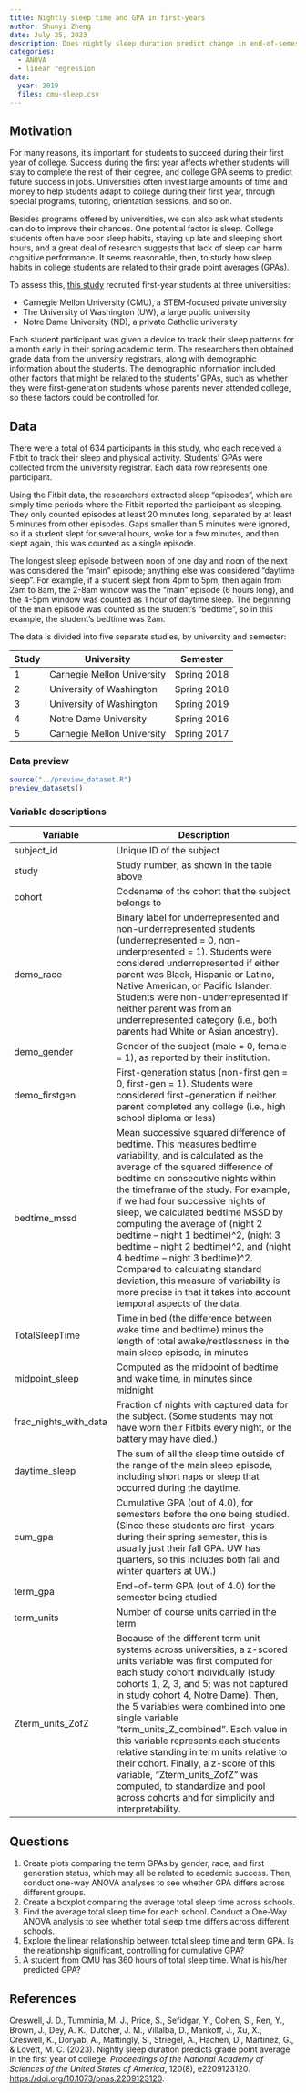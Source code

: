 ```yaml
---
title: Nightly sleep time and GPA in first-years
author: Shunyi Zheng
date: July 25, 2023
description: Does nightly sleep duration predict change in end-of-semester grade point average (GPA)? First-year college students from three independent universities provided sleep actigraphy for a month early in their spring academic term across five studies.
categories:
  - ANOVA
  - linear regression
data:
  year: 2019
  files: cmu-sleep.csv
---
```


## Motivation

For many reasons, it's important for students to succeed during their first year
of college. Success during the first year affects whether students will stay to
complete the rest of their degree, and college GPA seems to predict future
success in jobs. Universities often invest large amounts of time and money to
help students adapt to college during their first year, through special
programs, tutoring, orientation sessions, and so on.

Besides programs offered by universities, we can also ask what students can do
to improve their chances. One potential factor is sleep. College students often
have poor sleep habits, staying up late and sleeping short hours, and a great
deal of research suggests that lack of sleep can harm cognitive performance. It
seems reasonable, then, to study how sleep habits in college students are
related to their grade point averages (GPAs).

To assess this, [this study](https://doi.org/10.1073/pnas.2209123120) recruited
first-year students at three universities:

* Carnegie Mellon University (CMU), a STEM-focused private university
* The University of Washington (UW), a large public university
* Notre Dame University (ND), a private Catholic university

Each student participant was given a device to track their sleep patterns for a
month early in their spring academic term. The researchers then obtained
grade data from the university registrars, along with demographic information
about the students. The demographic information included other factors that
might be related to the students' GPAs, such as whether they were
first-generation students whose parents never attended college, so these factors
could be controlled for.

## Data

There were a total of 634 participants in this study, who each received a Fitbit
to track their sleep and physical activity. Students' GPAs were collected from
the university registrar. Each data row represents one participant.

Using the Fitbit data, the researchers extracted sleep "episodes", which are
simply time periods where the Fitbit reported the participant as sleeping. They
only counted episodes at least 20 minutes long, separated by at least 5 minutes
from other episodes. Gaps smaller than 5 minutes were ignored, so if a student
slept for several hours, woke for a few minutes, and then slept again, this was
counted as a single episode.

The longest sleep episode between noon of one day and noon of the next was
considered the "main" episode; anything else was considered "daytime sleep". For
example, if a student slept from 4pm to 5pm, then again from 2am to 8am, the
2-8am window was the "main" episode (6 hours long), and the 4-5pm window was
counted as 1 hour of daytime sleep. The beginning of the main episode was
counted as the student's "bedtime", so in this example, the student's bedtime
was 2am.

The data is divided into five separate studies, by university and semester:

| Study | University | Semester |
|-------|------------|----------|
| 1 | Carnegie Mellon University | Spring 2018 |
| 2 | University of Washington | Spring 2018 |
| 3 | University of Washington | Spring 2019 |
| 4 | Notre Dame University | Spring 2016 |
| 5 | Carnegie Mellon University | Spring 2017 |

### Data preview

```r
source("../preview_dataset.R")
preview_datasets()
```

### Variable descriptions

| Variable | Description |
|----|-------------|
| subject_id | Unique ID of the subject |
| study | Study number, as shown in the table above |
| cohort | Codename of the cohort that the subject belongs to |
| demo_race | Binary label for underrepresented and non-underrepresented students (underrepresented = 0, non-underpresented = 1). Students were considered underrepresented if either parent was Black, Hispanic or Latino, Native American, or Pacific Islander. Students were non-underrepresented if neither parent was from an underrepresented category (i.e., both parents had White or Asian ancestry). |
| demo_gender | Gender of the subject (male = 0, female = 1), as reported by their institution. |
| demo_firstgen | First-generation status (non-first gen = 0, first-gen = 1). Students were considered first-generation if neither parent completed any college (i.e., high school diploma or less) |
| bedtime_mssd | Mean successive squared difference of bedtime. This measures bedtime variability, and is calculated as the average of the squared difference of bedtime on consecutive nights within the timeframe of the study. For example, if we had four successive nights of sleep, we calculated bedtime MSSD by computing the average of (night 2 bedtime – night 1 bedtime)^2, (night 3 bedtime – night 2 bedtime)^2, and (night 4 bedtime – night 3 bedtime)^2. Compared to calculating standard deviation, this measure of variability is more precise in that it takes into account temporal aspects of the data. |
| TotalSleepTime | Time in bed (the difference between wake time and bedtime) minus the length of total awake/restlessness in the main sleep episode, in minutes |
| midpoint_sleep | Computed as the midpoint of bedtime and wake time, in minutes since midnight |
| frac_nights_with_data | Fraction of nights with captured data for the subject. (Some students may not have worn their Fitbits every night, or the battery may have died.) |
| daytime_sleep | The sum of all the sleep time outside of the range of the main sleep episode, including short naps or sleep that occurred during the daytime. |
| cum_gpa | Cumulative GPA (out of 4.0), for semesters before the one being studied. (Since these students are first-years during their spring semester, this is usually just their fall GPA. UW has quarters, so this includes both fall and winter quarters at UW.) |
| term_gpa | End-of-term GPA (out of 4.0) for the semester being studied |
| term_units | Number of course units carried in the term |
| Zterm_units_ZofZ | Because of the different term unit systems across universities, a z-scored units variable was first computed for each study cohort individually (study cohorts 1, 2, 3, and 5; was not captured in study cohort 4, Notre Dame). Then, the 5 variables were combined into one single variable “term_units_Z_combined”. Each value in this variable represents each students relative standing in term units relative to their cohort. Finally, a z-score of this variable, “Zterm_units_ZofZ” was computed, to standardize and pool across cohorts and for simplicity and interpretability.|

## Questions

1. Create plots comparing the term GPAs by gender, race, and first generation
   status, which may all be related to academic success. Then, conduct one-way
   ANOVA analyses to see whether GPA differs across different groups.
2. Create a boxplot comparing the average total sleep time across schools.
3. Find the average total sleep time for each school. Conduct a One-Way ANOVA
   analysis to see whether total sleep time differs across different schools.
4. Explore the linear relationship between total sleep time and term GPA. Is the
   relationship significant, controlling for cumulative GPA?
5. A student from CMU has 360 hours of total sleep time. What is his/her
   predicted GPA?

## References

Creswell, J. D., Tumminia, M. J., Price, S., Sefidgar, Y., Cohen, S., Ren, Y.,
Brown, J., Dey, A. K., Dutcher, J. M., Villalba, D., Mankoff, J., Xu, X.,
Creswell, K., Doryab, A., Mattingly, S., Striegel, A., Hachen, D., Martinez, G.,
& Lovett, M. C. (2023). Nightly sleep duration predicts grade point average in
the first year of college. *Proceedings of the National Academy of Sciences of
the United States of America*, 120(8), e2209123120.
<https://doi.org/10.1073/pnas.2209123120>.
